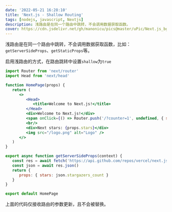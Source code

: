 ```yaml
---
date: '2022-05-21 16:28:10'
title: 'Next.js - Shallow Routing'
tags: [nodejs, javascript, Nextjs]
description: 浅路由是在同一个路由中跳转，不会调用数据获取函数。
cover: https://cdn.jsdelivr.net/gh/manonicu/pics@master/uPic/Next.js_bg.svg
---
```


浅路由是在同一个路由中跳转，不会调用数据获取函数，比如：`getServerSideProps`、`getStaticProps`等。

启用浅路由的方式，在路由跳转中设置`shallow`为`true`

```jsx
import Router from 'next/router'
import Head from 'next/head'

function HomePage(props) {
   return (
      <>
         <Head>
            <title>Welcome to Next.js!</title>
         </Head>
         <div>Welcome to Next.js!</div>
         <span onClick={() => Router.push('/?counter=1', undefined, { shallow: true })}>Reload</span>
         <br/>
         <div>Next stars: {props.stars}</div>
         <img src="/logo.png" alt="Logo" />
      </>
   )
}

export async function getServerSideProps(context) {
   const res = await fetch('https://api.github.com/repos/vercel/next.js')
   const json = await res.json()
   return {
      props: { stars: json.stargazers_count }
   }
}

export default HomePage
```

上面的代码仅接收路由的参数更新，且不会被替换。
